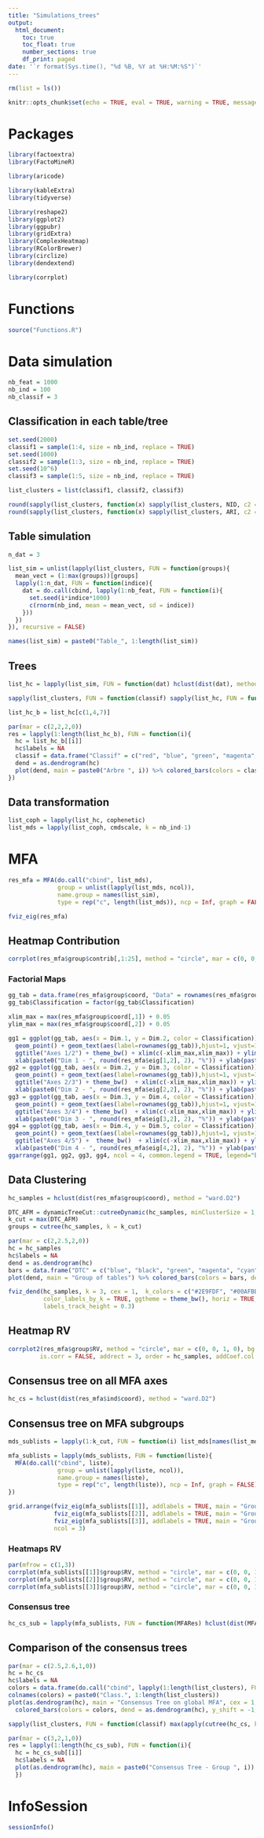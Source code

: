 ```yaml
---
title: "Simulations_trees"
output:
  html_document:
    toc: true
    toc_float: true
    number_sections: true
    df_print: paged
date: '`r format(Sys.time(), "%d %B, %Y at %H:%M:%S")`'
---
```


```r
rm(list = ls())
```

```r
knitr::opts_chunk$set(echo = TRUE, eval = TRUE, warning = TRUE, message = FALSE, fig.align = "center", fig.ext='png', fig.path = "Simulations_trees/", cache = FALSE)
```

# Packages

```r
library(factoextra)
library(FactoMineR)

library(aricode)

library(kableExtra)
library(tidyverse)

library(reshape2)
library(ggplot2)
library(ggpubr)
library(gridExtra)
library(ComplexHeatmap)
library(RColorBrewer)
library(circlize)
library(dendextend)

library(corrplot)
```

# Functions

```r
source("Functions.R")
```

# Data simulation

```r
nb_feat = 1000
nb_ind = 100
nb_classif = 3
```

## Classification in each table/tree

```r
set.seed(2000)
classif1 = sample(1:4, size = nb_ind, replace = TRUE)
set.seed(1000)
classif2 = sample(1:3, size = nb_ind, replace = TRUE)
set.seed(10^6)
classif3 = sample(1:5, size = nb_ind, replace = TRUE)
```

```r
list_clusters = list(classif1, classif2, classif3)
```

```r
round(sapply(list_clusters, function(x) sapply(list_clusters, NID, c2 = x)), 3)
round(sapply(list_clusters, function(x) sapply(list_clusters, ARI, c2 = x)), 3)
```

## Table simulation

```r
n_dat = 3
```

```r
list_sim = unlist(lapply(list_clusters, FUN = function(groups){
  mean_vect = (1:max(groups))[groups]
  lapply(1:n_dat, FUN = function(indice){
    dat = do.call(cbind, lapply(1:nb_feat, FUN = function(i){
      set.seed(i*indice*1000)
      c(rnorm(nb_ind, mean = mean_vect, sd = indice))
    }))
  }) 
}), recursive = FALSE)
```

```r
names(list_sim) = paste0("Table_", 1:length(list_sim))
```


## Trees

```r
list_hc = lapply(list_sim, FUN = function(dat) hclust(dist(dat), method = "ward.D2"))
```

```r
sapply(list_clusters, FUN = function(classif) sapply(list_hc, FUN = function(hc) ARI(cutree(hc, k = max(classif)), classif)))
```


```r
list_hc_b = list_hc[c(1,4,7)]
```

```r
par(mar = c(2,2,2,0))
res = lapply(1:length(list_hc_b), FUN = function(i){
  hc = list_hc_b[[i]]
  hc$labels = NA
  classif = data.frame("Classif" = c("red", "blue", "green", "magenta", "orange")[list_clusters[[i]]])
  dend = as.dendrogram(hc)
  plot(dend, main = paste0("Arbre ", i)) %>% colored_bars(colors = classif, dend = dend)
})
```

## Data transformation

```r
list_coph = lapply(list_hc, cophenetic)
list_mds = lapply(list_coph, cmdscale, k = nb_ind-1)
```

# MFA 

```r
res_mfa = MFA(do.call("cbind", list_mds),
              group = unlist(lapply(list_mds, ncol)),
              name.group = names(list_sim),
              type = rep("c", length(list_mds)), ncp = Inf, graph = FALSE)
```

```r
fviz_eig(res_mfa)
```

## Heatmap Contribution

```r
corrplot(res_mfa$group$contrib[,1:25], method = "circle", mar = c(0, 0, 1.5, 0), bg = "black", diag = TRUE, title = "Contributions, 25 first axes", is.corr = FALSE)
```

### Factorial Maps

```r
gg_tab = data.frame(res_mfa$group$coord, "Data" = rownames(res_mfa$group$coord), "Classification" = rep(1:3, each = n_dat))
gg_tab$Classification = factor(gg_tab$Classification)

xlim_max = max(res_mfa$group$coord[,1]) + 0.05
ylim_max = max(res_mfa$group$coord[,2]) + 0.05

gg1 = ggplot(gg_tab, aes(x = Dim.1, y = Dim.2, color = Classification)) + 
  geom_point() + geom_text(aes(label=rownames(gg_tab)),hjust=1, vjust=1) +
  ggtitle("Axes 1/2") + theme_bw() + xlim(c(-xlim_max,xlim_max)) + ylim(c(0,ylim_max)) +
  xlab(paste0("Dim 1 - ", round(res_mfa$eig[1,2], 2), "%")) + ylab(paste0("Dim 2 - ", round(res_mfa$eig[2,2], 2), "%"))
gg2 = ggplot(gg_tab, aes(x = Dim.2, y = Dim.3, color = Classification)) + 
  geom_point() + geom_text(aes(label=rownames(gg_tab)),hjust=1, vjust=1) +
  ggtitle("Axes 2/3") + theme_bw()  + xlim(c(-xlim_max,xlim_max)) + ylim(c(0,ylim_max)) +
  xlab(paste0("Dim 2 - ", round(res_mfa$eig[2,2], 2), "%")) + ylab(paste0("Dim 3 - ", round(res_mfa$eig[3,2], 2), "%"))
gg3 = ggplot(gg_tab, aes(x = Dim.3, y = Dim.4, color = Classification)) + 
  geom_point() + geom_text(aes(label=rownames(gg_tab)),hjust=1, vjust=1) +
  ggtitle("Axes 3/4") + theme_bw()  + xlim(c(-xlim_max,xlim_max)) + ylim(c(0,ylim_max)) +
  xlab(paste0("Dim 3 - ", round(res_mfa$eig[3,2], 2), "%")) + ylab(paste0("Dim 4 - ", round(res_mfa$eig[4,2], 2), "%"))
gg4 = ggplot(gg_tab, aes(x = Dim.4, y = Dim.5, color = Classification)) + 
  geom_point() + geom_text(aes(label=rownames(gg_tab)),hjust=1, vjust=1) + 
  ggtitle("Axes 4/5") +  theme_bw()  + xlim(c(-xlim_max,xlim_max)) + ylim(c(0,ylim_max)) +
  xlab(paste0("Dim 4 - ", round(res_mfa$eig[4,2], 2), "%")) + ylab(paste0("Dim 5 - ", round(res_mfa$eig[5,2], 2), "%"))
ggarrange(gg1, gg2, gg3, gg4, ncol = 4, common.legend = TRUE, legend="bottom")
```

## Data Clustering

```r
hc_samples = hclust(dist(res_mfa$group$coord), method = "ward.D2")
```

```r
DTC_AFM = dynamicTreeCut::cutreeDynamic(hc_samples, minClusterSize = 1, distM = as.matrix(dist(res_mfa$group$coord)))
k_cut = max(DTC_AFM)
groups = cutree(hc_samples, k = k_cut)
```

```r
par(mar = c(2,2.5,2,0))
hc = hc_samples
hc$labels = NA
dend = as.dendrogram(hc)
bars = data.frame("DTC" = c("blue", "black", "green", "magenta", "cyan", "orange", "violet")[as.numeric(DTC_AFM)])
plot(dend, main = "Group of tables") %>% colored_bars(colors = bars, dend = dend, sort_by_labels_order = TRUE)
```

```r
fviz_dend(hc_samples, k = 3, cex = 1,  k_colors = c("#2E9FDF", "#00AFBB", "#E7B800", "#FC4E07", "#AA4371"),
          color_labels_by_k = TRUE, ggtheme = theme_bw(), horiz = TRUE, main = "Hierarchical Clustering of simulated tables",
          labels_track_height = 0.3)
```

## Heatmap RV

```r
corrplot2(res_mfa$group$RV, method = "circle", mar = c(0, 0, 1, 0), bg = "gray85", diag = FALSE, tl.cex = 1.2, tl.col = "black",  title = "RV coefficients between MDS datasets",
         is.corr = FALSE, addrect = 3, order = hc_samples, addCoef.col = "antiquewhite", coef_thresh = 0.5)
```

## Consensus tree on all MFA axes

```r
hc_cs = hclust(dist(res_mfa$ind$coord), method = "ward.D2")
```

## Consensus tree on MFA subgroups

```r
mds_sublists = lapply(1:k_cut, FUN = function(i) list_mds[names(list_mds)%in%names(groups[groups == i])])
```

```r
mfa_sublists = lapply(mds_sublists, FUN = function(liste){
  MFA(do.call("cbind", liste),
              group = unlist(lapply(liste, ncol)),
              name.group = names(liste),
              type = rep("c", length(liste)), ncp = Inf, graph = FALSE)
})
```

```r
grid.arrange(fviz_eig(mfa_sublists[[1]], addlabels = TRUE, main = "Group 1"), 
             fviz_eig(mfa_sublists[[2]], addlabels = TRUE, main = "Group 2"), 
             fviz_eig(mfa_sublists[[3]], addlabels = TRUE, main = "Group 3"),
             ncol = 3)
```

### Heatmaps RV

```r
par(mfrow = c(1,3))
corrplot(mfa_sublists[[1]]$group$RV, method = "circle", mar = c(0, 0, 1.5, 0), bg = "gray85", diag = FALSE, title = "Group 1", tl.cex = 0.8, addCoef.col = "antiquewhite")
corrplot(mfa_sublists[[2]]$group$RV, method = "circle", mar = c(0, 0, 1.5, 0), bg = "gray85", diag = FALSE, title = "Group 2", tl.cex = 0.8, addCoef.col = "antiquewhite")
corrplot(mfa_sublists[[3]]$group$RV, method = "circle", mar = c(0, 0, 1.5, 0), bg = "gray85", diag = FALSE, title = "Group 3", tl.cex = 0.8, addCoef.col = "antiquewhite")
```

### Consensus tree

```r
hc_cs_sub = lapply(mfa_sublists, FUN = function(MFARes) hclust(dist(MFARes$ind$coord), method = "ward.D2"))
```

## Comparison of the consensus trees

```r
par(mar = c(2.5,2.6,1,0))
hc = hc_cs
hc$labels = NA
colors = data.frame(do.call("cbind", lapply(1:length(list_clusters), FUN = function(x)  c("brown", "lightblue", "antiquewhite", "darkorchid3", "orange")[list_clusters[[x]]])))
colnames(colors) = paste0("Class.", 1:length(list_clusters))
plot(as.dendrogram(hc), main = "Consensus Tree on global MFA", cex = 1, cex.axis = 1, cex.main = 1) %>% 
  colored_bars(colors = colors, dend = as.dendrogram(hc), y_shift = -1, cex.rowLabels = 0.9)
```

```r
sapply(list_clusters, FUN = function(classif) max(apply(cutree(hc_cs, k = 2:length(hc_cs$order)), 2, ARI, c2 = classif)))
```

```r
par(mar = c(3,2,1,0))
res = lapply(1:length(hc_cs_sub), FUN = function(i){
  hc = hc_cs_sub[[i]]
  hc$labels = NA
  plot(as.dendrogram(hc), main = paste0("Consensus Tree - Group ", i))  %>% colored_bars(colors = colors, dend = as.dendrogram(hc))
  })
```

# InfoSession

```r
sessionInfo()
```